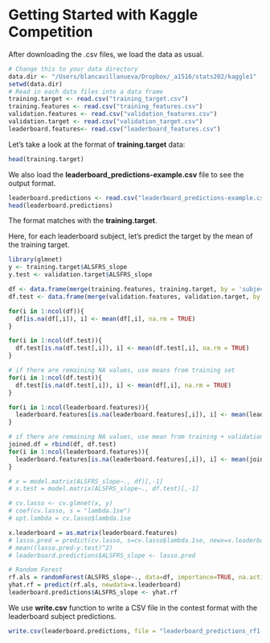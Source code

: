 Getting Started with Kaggle Competition
========================================================

After downloading the .csv files, we load the data as usual.

```r
# Change this to your data directory
data.dir <- "/Users/blancavillanueva/Dropbox/_a1516/stats202/kaggle1"
setwd(data.dir)
# Read in each data files into a data frame
training.target <- read.csv("training_target.csv")
training.features <- read.csv("training_features.csv")
validation.features <- read.csv("validation_features.csv")
validation.target <- read.csv("validation_target.csv")
leaderboard.features<- read.csv("leaderboard_features.csv")
```

Let's take a look at the format of **training.target** data:

```r
head(training.target)
```

We also load the **leaderboard_predictions-example.csv** file to see the output format. 

```r
leaderboard.predictions <- read.csv("leaderboard_predictions-example.csv") 
head(leaderboard.predictions)
```
The format matches with the **training.target**. 

Here, for each leaderboard subject, let's predict the target by the mean of the training target.

```r
library(glmnet)
y <- training.target$ALSFRS_slope
y.test <- validation.target$ALSFRS_slope

df <- data.frame(merge(training.features, training.target, by = 'subject.id'))
df.test <- data.frame(merge(validation.features, validation.target, by = 'subject.id'))

for(i in 1:ncol(df)){
  df[is.na(df[,i]), i] <- mean(df[,i], na.rm = TRUE)
}

for(i in 1:ncol(df.test)){
  df.test[is.na(df.test[,i]), i] <- mean(df.test[,i], na.rm = TRUE)
}

# if there are remaining NA values, use means from training set
for(i in 1:ncol(df.test)){
  df.test[is.na(df.test[,i]), i] <- mean(df[,i], na.rm = TRUE)
}

for(i in 1:ncol(leaderboard.features)){
  leaderboard.features[is.na(leaderboard.features[,i]), i] <- mean(leaderboard.features[,i], na.rm = TRUE)
}

# if there are remaining NA values, use mean from training + validation set
joined.df = rbind(df, df.test)
for(i in 1:ncol(leaderboard.features)){
  leaderboard.features[is.na(leaderboard.features[,i]), i] <- mean(joined.df[,i], na.rm = TRUE)
}

# x = model.matrix(ALSFRS_slope~., df)[,-1]
# x.test = model.matrix(ALSFRS_slope~., df.test)[,-1]

# cv.lasso <- cv.glmnet(x, y)
# coef(cv.lasso, s = "lambda.1se")
# opt.lambda = cv.lasso$lambda.1se

x.leaderboard = as.matrix(leaderboard.features)
# lasso.pred = predict(cv.lasso, s=cv.lasso$lambda.1se, newx=x.leaderboard)
# mean((lasso.pred-y.test)^2)
# leaderboard.predictions$ALSFRS_slope <- lasso.pred

# Random Forest
rf.als = randomForest(ALSFRS_slope~., data=df, importance=TRUE, na.action=na.roughfix)
yhat.rf = predict(rf.als, newdata=x.leaderboard)
leaderboard.predictions$ALSFRS_slope <- yhat.rf
```

We use **write.csv** function to write a CSV file in the contest format with the leaderboard subject predictions. 

```r
write.csv(leaderboard.predictions, file = "leaderboard_predictions_rf1.csv",row.names=FALSE)
```
